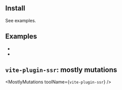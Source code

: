 
## Install

See examples.

## Examples

 - <Link href="/examples/vite" />
 - <Link href="/examples/vite-plugin-ssr" />

## `vite-plugin-ssr`: mostly mutations

<MostlyMutations toolName={<code>vite-plugin-ssr</code>} />
